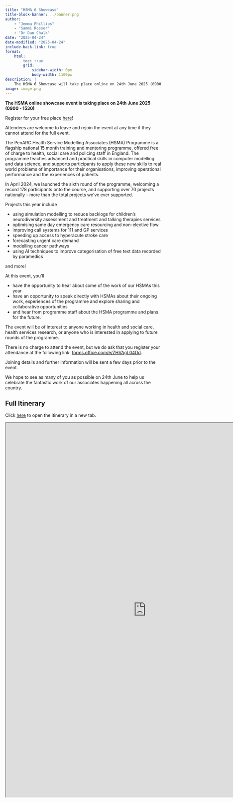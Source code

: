 ```yaml
---
title: "HSMA 6 Showcase"
title-block-banner: ../banner.png
author:
    - "Jemma Phillips"
    - "Sammi Rosser"
    - "Dr Dan Chalk"
date: "2025-04-24"
date-modified: "2025-04-24"
include-back-link: true
format:
    html:
        toc: true
        grid:
            sidebar-width: 0px
            body-width: 1100px
description: |
    The HSMA 6 Showcase will take place online on 24th June 2025 (0900 - 1530). Register now!
image: image.png
---
```


**The HSMA online showcase event is taking place on 24th June 2025 (0900 - 1530)**

:::{.callout-tip appearance="simple"}
Register for your free place [here](https://forms.office.com/e/ZHVAgL04Dd)!

Attendees are welcome to leave and rejoin the event at any time if they cannot attend for the full event.
:::

The PenARC Health Service Modelling Associates (HSMA) Programme is a flagship national 15 month training and mentoring programme, offered free of charge to health, social care and policing staff in England. The programme teaches advanced and practical skills in computer modelling and data science, and supports participants to apply these new skills to real world problems of importance for their organisations, improving operational performance and the experiences of patients.

In April 2024, we launched the sixth round of the programme, welcoming a record 178 participants onto the course, and supporting over 70 projects nationally - more than the total projects we’ve ever supported.

Projects this year include

- using simulation modelling to reduce backlogs for children’s neurodiversity assessment and treatment and talking therapies services
- optimising same day emergency care resourcing and non-elective flow
- improving call systems for 111 and GP services
- speeding up access to hyperacute stroke care
- forecasting urgent care demand
- modelling cancer pathways
- using AI techniques to improve categorisation of free text data recorded by paramedics

and more!

At this event, you’ll

- have the opportunity to hear about some of the work of our HSMAs this year
- have an opportunity to speak directly with HSMAs about their ongoing work, experiences of the programme and explore sharing and collaborative opportunities
- and hear from programme staff about the HSMA programme and plans for the future.

The event will be of interest to anyone working in health and social care, health services research, or anyone who is interested in applying to future rounds of the programme.

There is no charge to attend the event, but we do ask that you register your attendance at the following link: [forms.office.com/e/ZHVAgL04Dd](https://forms.office.com/e/ZHVAgL04Dd).

Joining details and further information will be sent a few days prior to the event.

We hope to see as many of you as possible on 24th June to help us celebrate the fantastic work of our associates happening all across the country.

## Full Itinerary

Click [here](https://docs.google.com/document/d/e/2PACX-1vQNPrOKEy1VtMbCqQkQUma2OJy_FAmE5ul1LV-Mti0JkebFH3CVW_IGRTiNzKWobw/pub) to open the itinerary in a new tab.

```{=html}
<iframe width="900" height="1200" src="https://docs.google.com/document/d/e/2PACX-1vQNPrOKEy1VtMbCqQkQUma2OJy_FAmE5ul1LV-Mti0JkebFH3CVW_IGRTiNzKWobw/pub?embedded=true" title="HSMA 6 Showcase Itinerary"></iframe>
```
